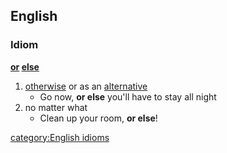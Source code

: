 ==English==
===Idiom===
'''[[or]] [[else]]'''
#[[otherwise]] or as an [[alternative]]
#* Go now, '''or else''' you'll have to stay all night
#no matter what
#* Clean up your room, '''or else'''!
[[category:English idioms]]